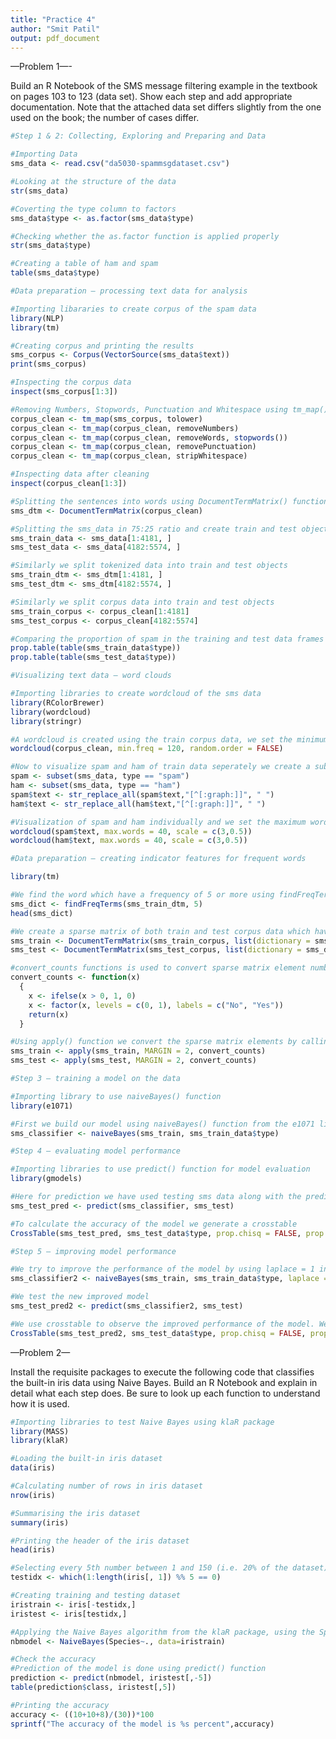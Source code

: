 ```yaml
---
title: "Practice 4"
author: "Smit Patil"
output: pdf_document
---
```


---Problem 1----

Build an R Notebook of the SMS message filtering example in the textbook on pages 103 to 123 (data set). Show each step and add appropriate documentation. Note that the attached data set differs slightly from the one used on the book; the number of cases differ.

```r
#Step 1 & 2: Collecting, Exploring and Preparing and Data

#Importing Data
sms_data <- read.csv("da5030-spammsgdataset.csv")

#Looking at the structure of the data
str(sms_data)

#Coverting the type column to factors
sms_data$type <- as.factor(sms_data$type)

#Checking whether the as.factor function is applied properly
str(sms_data$type)

#Creating a table of ham and spam
table(sms_data$type)
```

```r
#Data preparation – processing text data for analysis

#Importing libararies to create corpus of the spam data
library(NLP)
library(tm)

#Creating corpus and printing the results
sms_corpus <- Corpus(VectorSource(sms_data$text))
print(sms_corpus)

#Inspecting the corpus data
inspect(sms_corpus[1:3])

#Removing Numbers, Stopwords, Punctuation and Whitespace using tm_map() function
corpus_clean <- tm_map(sms_corpus, tolower)
corpus_clean <- tm_map(corpus_clean, removeNumbers)
corpus_clean <- tm_map(corpus_clean, removeWords, stopwords())
corpus_clean <- tm_map(corpus_clean, removePunctuation)
corpus_clean <- tm_map(corpus_clean, stripWhitespace)

#Inspecting data after cleaning
inspect(corpus_clean[1:3])

#Splitting the sentences into words using DocumentTermMatrix() function
sms_dtm <- DocumentTermMatrix(corpus_clean)
```

```r
#Splitting the sms_data in 75:25 ratio and create train and test objects
sms_train_data <- sms_data[1:4181, ]
sms_test_data <- sms_data[4182:5574, ]

#Similarly we split tokenized data into train and test objects
sms_train_dtm <- sms_dtm[1:4181, ]
sms_test_dtm <- sms_dtm[4182:5574, ]

#Similarly we split corpus data into train and test objects
sms_train_corpus <- corpus_clean[1:4181]
sms_test_corpus <- corpus_clean[4182:5574]

#Comparing the proportion of spam in the training and test data frames
prop.table(table(sms_train_data$type))
prop.table(table(sms_test_data$type))
```

```r
#Visualizing text data – word clouds

#Importing libraries to create wordcloud of the sms data
library(RColorBrewer)
library(wordcloud)
library(stringr)

#A wordcloud is created using the train corpus data, we set the minimum word frequency as 40
wordcloud(corpus_clean, min.freq = 120, random.order = FALSE)

#Now to visualize spam and ham of train data seperately we create a subset of them individually
spam <- subset(sms_data, type == "spam")
ham <- subset(sms_data, type == "ham")
spam$text <- str_replace_all(spam$text,"[^[:graph:]]", " ")
ham$text <- str_replace_all(ham$text,"[^[:graph:]]", " ") 

#Visualization of spam and ham individually and we set the maximum words as 40 most common words
wordcloud(spam$text, max.words = 40, scale = c(3,0.5))
wordcloud(ham$text, max.words = 40, scale = c(3,0.5))
```

```r
#Data preparation – creating indicator features for frequent words

library(tm)

#We find the word which have a frequency of 5 or more using findFreqTerms() function from tm library and observe it using head()
sms_dict <- findFreqTerms(sms_train_dtm, 5)
head(sms_dict)

#We create a sparse matrix of both train and test corpus data which have frequent words
sms_train <- DocumentTermMatrix(sms_train_corpus, list(dictionary = sms_dict))
sms_test <- DocumentTermMatrix(sms_test_corpus, list(dictionary = sms_dict))

#convert_counts functions is used to convert sparse matrix element numbers to a factor with Yes and No as 2 levels
convert_counts <- function(x) 
  {
    x <- ifelse(x > 0, 1, 0)
    x <- factor(x, levels = c(0, 1), labels = c("No", "Yes"))
    return(x)
  }

#Using apply() function we convert the sparse matrix elements by calling the convert_counts() function
sms_train <- apply(sms_train, MARGIN = 2, convert_counts)
sms_test <- apply(sms_test, MARGIN = 2, convert_counts)
```

```r
#Step 3 – training a model on the data

#Importing library to use naiveBayes() function
library(e1071)

#First we build our model using naiveBayes() function from the e1071 library. We use the training data to train our model
sms_classifier <- naiveBayes(sms_train, sms_train_data$type)
```

```r
#Step 4 – evaluating model performance

#Importing libraries to use predict() function for model evaluation
library(gmodels)

#Here for prediction we have used testing sms data along with the predict() function to evaluate the performance of the model
sms_test_pred <- predict(sms_classifier, sms_test)

#To calculate the accuracy of the model we generate a crosstable
CrossTable(sms_test_pred, sms_test_data$type, prop.chisq = FALSE, prop.t = FALSE, dnn = c('predicted','actual'))
```

```r
#Step 5 – improving model performance

#We try to improve the performance of the model by using laplace = 1 in the naiveBayes() function. It helps in removing the words that appeared in zero spam or ham messages
sms_classifier2 <- naiveBayes(sms_train, sms_train_data$type, laplace = 1)

#We test the new improved model
sms_test_pred2 <- predict(sms_classifier2, sms_test)

#We use crosstable to observe the improved performance of the model. We can observe that number of ham messages predicted as spam have reduced and spam as ham have increased
CrossTable(sms_test_pred2, sms_test_data$type, prop.chisq = FALSE, prop.t = FALSE, prop.r = FALSE, dnn = c('predicted', 'actual'))
```

---Problem 2---

Install the requisite packages to execute the following code that classifies the built-in iris data using Naive Bayes. Build an R Notebook and explain in detail what each step does. Be sure to look up each function to understand how it is used.

```r
#Importing libraries to test Naive Bayes using klaR package
library(MASS)
library(klaR)

#Loading the built-in iris dataset
data(iris)

#Calculating number of rows in iris dataset
nrow(iris)

#Summarising the iris dataset
summary(iris)

#Printing the header of the iris dataset
head(iris)

#Selecting every 5th number between 1 and 150 (i.e. 20% of the dataset)
testidx <- which(1:length(iris[, 1]) %% 5 == 0)

#Creating training and testing dataset
iristrain <- iris[-testidx,]
iristest <- iris[testidx,]

#Applying the Naive Bayes algorithm from the klaR package, using the Species as the categorical variable
nbmodel <- NaiveBayes(Species~., data=iristrain)

#Check the accuracy
#Prediction of the model is done using predict() function
prediction <- predict(nbmodel, iristest[,-5])
table(prediction$class, iristest[,5])

#Printing the accuracy
accuracy <- ((10+10+8)/(30))*100
sprintf("The accuracy of the model is %s percent",accuracy)
```
